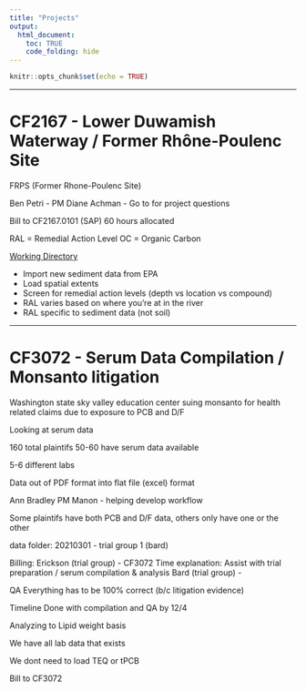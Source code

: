 ```yaml
---
title: "Projects"
output:
  html_document:
    toc: TRUE
    code_folding: hide
---
```


```r
knitr::opts_chunk$set(echo = TRUE)
```

---

# CF2167 - Lower Duwamish Waterway / Former Rhône-Poulenc Site
FRPS (Former Rhone-Poulenc Site)

Ben Petri - PM
Diane Achman - Go to for project questions

Bill to CF2167.0101 (SAP)
60 hours allocated

RAL = Remedial Action Level
OC = Organic Carbon

[Working Directory](\\pfs1w\CF1100-CF3999\CF2167_BayerLDW_MC\Working_Files\DataMgmt\IDB\imports\20201207_load_PDI-PhI)

* Import new sediment data from EPA
* Load spatial extents
* Screen for remedial action levels (depth vs location vs compound)
* RAL varies based on where you're at in the river
* RAL specific to sediment data (not soil)


---

# CF3072 - Serum Data Compilation / Monsanto litigation

Washington state sky valley education center suing monsanto for health related claims due to exposure to PCB and D/F

Looking at serum data

160 total plaintifs
50-60 have serum data available

5-6 different labs

Data out of PDF format into flat file (excel) format


Ann Bradley PM
Manon - helping develop workflow

Some plaintifs have both PCB and D/F data, others only have one or the other


data folder: 20210301 - trial group 1 (bard)

Billing:
	Erickson (trial group) - CF3072
		Time explanation: Assist with trial preparation / serum compilation & analysis
	Bard (trial group) - 

QA
	Everything has to be 100% correct (b/c litigation evidence)

Timeline
	Done with compilation and QA by 12/4

Analyzing to Lipid weight basis

We have all lab data that exists

We dont need to load TEQ or tPCB

Bill to CF3072